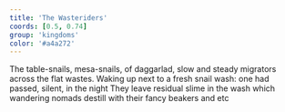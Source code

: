 ```yaml
---
title: 'The Wasteriders'
coords: [0.5, 0.74]
group: 'kingdoms'
color: '#a4a272'
---
```


The table-snails, mesa-snails, of daggarlad, slow and steady migrators across the flat wastes. Waking up next to a fresh snail wash: one had passed, silent, in the night
They leave residual slime in the wash which wandering nomads destill with their fancy beakers and etc